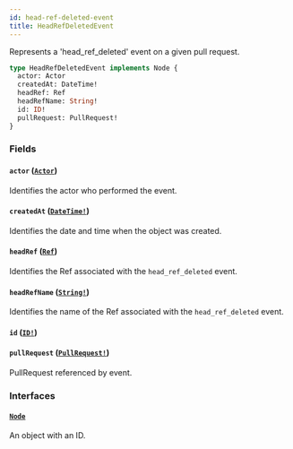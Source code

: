 ```yaml
---
id: head-ref-deleted-event
title: HeadRefDeletedEvent
---
```


Represents a 'head_ref_deleted' event on a given pull request.

```graphql
type HeadRefDeletedEvent implements Node {
  actor: Actor
  createdAt: DateTime!
  headRef: Ref
  headRefName: String!
  id: ID!
  pullRequest: PullRequest!
}
```

### Fields

#### `actor` ([`Actor`](/docs/api/interfaces/actor))

Identifies the actor who performed the event.

#### `createdAt` ([`DateTime!`](/docs/api/scalars/date-time))

Identifies the date and time when the object was created.

#### `headRef` ([`Ref`](/docs/api/objects/ref))

Identifies the Ref associated with the `head_ref_deleted` event.

#### `headRefName` ([`String!`](/docs/api/scalars/string))

Identifies the name of the Ref associated with the `head_ref_deleted` event.

#### `id` ([`ID!`](/docs/api/scalars/id))

#### `pullRequest` ([`PullRequest!`](/docs/api/objects/pull-request))

PullRequest referenced by event.

### Interfaces

#### [`Node`](/docs/api/interfaces/node)

An object with an ID.
